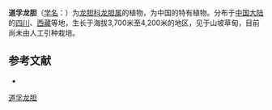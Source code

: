 {{Speciesbox
| name = 道孚龙胆
| status = 
| status_system = 
| image =
| genus = Gentiana
| species = altorum
| authority = H. Smith ex Marq.
}}

'''道孚龙胆'''（[[学名|学名]]：{{lang|la|''Gentiana altorum''}}）为[[龙胆科|龙胆科]][[龙胆属|龙胆属]]的植物，为中国的特有植物。分布于[[中国大陆|中国大陆]]的[[四川|四川]]、[[西藏|西藏]]等地，生长于海拔3,700米至4,200米的地区，见于山坡草甸，目前尚未由人工引种栽培。

== 参考文献 ==
<div class="references-small">
* {{cite web| url =http://www.bioinfo.cn/db05/KmzwSpecies.php?action=view&id=9478| title =道孚龙胆| work =《中国高等植物数据库全库》| publisher =中国科学院微生物研究所| author =昆明植物研究所| accessdate =2009-02-24| deadurl =yes| archiveurl =https://web.archive.org/web/20160305045809/http://www.bioinfo.cn/db05/KmzwSpecies.php?action=view&id=9478| archivedate =2016-03-05}}
</div>
{{Taxonbar|from=Q15227477}}

[[Category:龙胆属|道孚龙胆]]


{{植物小作品}}